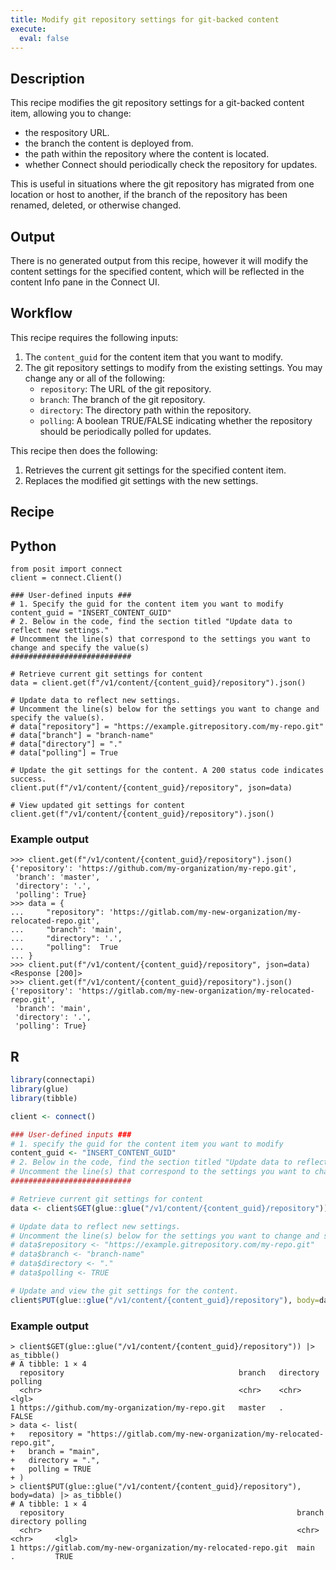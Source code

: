 ```yaml
---
title: Modify git repository settings for git-backed content
execute: 
  eval: false
---
```


## Description 

This recipe modifies the git repository settings for a git-backed content item, allowing you to change: 

- the respository URL.
- the branch the content is deployed from.
- the path within the repository where the content is located.
- whether Connect should periodically check the repository for updates.

 This is useful in situations where the git repository has migrated from one location or host to another, if the branch of the repository has been renamed, deleted, or otherwise changed.

## Output

There is no generated output from this recipe, however it will modify the content settings for the specified content, which will be reflected in the content Info pane in the Connect UI.

## Workflow

This recipe requires the following inputs:

1. The `content_guid` for the content item that you want to modify. 
2. The git repository settings to modify from the existing settings. You may change any or all of the following:
    - `repository`: The URL of the git repository. 
    - `branch`: The branch of the git repository.
    - `directory`: The directory path within the repository.
    - `polling`: A boolean TRUE/FALSE indicating whether the repository should be periodically polled for updates.

This recipe then does the following:

1. Retrieves the current git settings for the specified content item.
2. Replaces the modified git settings with the new settings.

## Recipe

:::{.panel-tabset group="language"}

## Python

```.python
from posit import connect
client = connect.Client() 

### User-defined inputs ###
# 1. Specify the guid for the content item you want to modify
content_guid = "INSERT_CONTENT_GUID" 
# 2. Below in the code, find the section titled "Update data to reflect new settings." 
# Uncomment the line(s) that correspond to the settings you want to change and specify the value(s)
###########################

# Retrieve current git settings for content
data = client.get(f"/v1/content/{content_guid}/repository").json()

# Update data to reflect new settings. 
# Uncomment the line(s) below for the settings you want to change and specify the value(s).
# data["repository"] = "https://example.gitrepository.com/my-repo.git"
# data["branch"] = "branch-name"
# data["directory"] = "."
# data["polling"] = True

# Update the git settings for the content. A 200 status code indicates success.
client.put(f"/v1/content/{content_guid}/repository", json=data)

# View updated git settings for content
client.get(f"/v1/content/{content_guid}/repository").json()

```
### Example output

```
>>> client.get(f"/v1/content/{content_guid}/repository").json()
{'repository': 'https://github.com/my-organization/my-repo.git',
 'branch': 'master',
 'directory': '.',
 'polling': True}
>>> data = {
...     "repository": 'https://gitlab.com/my-new-organization/my-relocated-repo.git',
...     "branch": 'main',
...     "directory": '.',
...     "polling":  True
... }
>>> client.put(f"/v1/content/{content_guid}/repository", json=data)
<Response [200]>
>>> client.get(f"/v1/content/{content_guid}/repository").json()
{'repository': 'https://gitlab.com/my-new-organization/my-relocated-repo.git',
 'branch': 'main',
 'directory': '.',
 'polling': True}
```

## R

```.r
library(connectapi)
library(glue)
library(tibble)

client <- connect()

### User-defined inputs ###
# 1. specify the guid for the content item you want to modify
content_guid <- "INSERT_CONTENT_GUID" 
# 2. Below in the code, find the section titled "Update data to reflect new settings." 
# Uncomment the line(s) that correspond to the settings you want to change and specify the value(s)
###########################

# Retrieve current git settings for content
data <- client$GET(glue::glue("/v1/content/{content_guid}/repository")) 

# Update data to reflect new settings. 
# Uncomment the line(s) below for the settings you want to change and specify the value(s).
# data$repository <- "https://example.gitrepository.com/my-repo.git"
# data$branch <- "branch-name"
# data$directory <- "."
# data$polling <- TRUE

# Update and view the git settings for the content.
client$PUT(glue::glue("/v1/content/{content_guid}/repository"), body=data) |> as_tibble()

```

### Example output

```
> client$GET(glue::glue("/v1/content/{content_guid}/repository")) |> as_tibble()
# A tibble: 1 × 4
  repository                                       branch   directory polling
  <chr>                                            <chr>    <chr>     <lgl>  
1 https://github.com/my-organization/my-repo.git   master   .         FALSE   
> data <- list(
+   repository = "https://gitlab.com/my-new-organization/my-relocated-repo.git",
+   branch = "main",
+   directory = ".",
+   polling = TRUE
+ )
> client$PUT(glue::glue("/v1/content/{content_guid}/repository"), body=data) |> as_tibble()
# A tibble: 1 × 4
  repository                                                    branch directory polling
  <chr>                                                         <chr>  <chr>     <lgl>  
1 https://gitlab.com/my-new-organization/my-relocated-repo.git  main   .         TRUE   

```

:::

